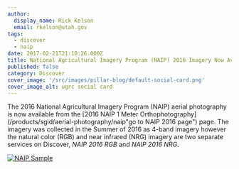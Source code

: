```yaml
---
author:
  display_name: Rick Kelson
  email: rkelson@utah.gov
tags:
  - discover
  - naip
date: 2017-02-21T21:10:26.000Z
title: National Agricultural Imagery Program (NAIP) 2016 Imagery Now Available
published: false
category: Discover
cover_image: '/src/images/pillar-blog/default-social-card.png'
cover_image_alt: ugrc social card
---
```



The 2016 National Agricultural Imagery Program (NAIP) aerial photography is now available from the [2016 NAIP 1 Meter Orthophotography](/products/sgid/aerial-photography/naip"go to NAIP 2016 page") page. The imagery was collected in the Summer of 2016 as 4-band imagery however the natural color (RGB) and near infrared (NRG) imagery are two separate services on Discover, _NAIP 2016 RGB_ and _NAIP 2016 NRG_.

[![NAIP Sample](/images/404.png 'click for map')](/images/404.png)

<Contacts subject={frontmatter.title} contactKey="imagery" />
